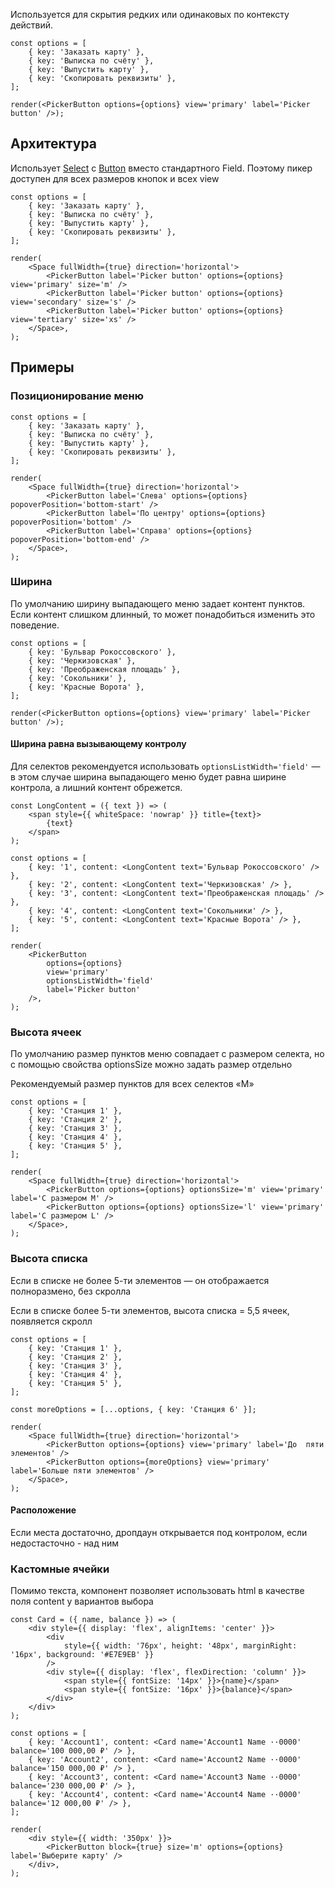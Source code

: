 Используется для скрытия редких или одинаковых по контексту действий.

```tsx live
const options = [
    { key: 'Заказать карту' },
    { key: 'Выписка по счёту' },
    { key: 'Выпустить карту' },
    { key: 'Скопировать реквизиты' },
];

render(<PickerButton options={options} view='primary' label='Picker button' />);
```

## Архитектура

Использует <a href="/docs/компоненты-select--select">Select</a> с <a href="/docs/компоненты-button--button">Button</a> вместо стандартного Field.
Поэтому пикер доступен для всех размеров кнопок и всех view

```tsx live
const options = [
    { key: 'Заказать карту' },
    { key: 'Выписка по счёту' },
    { key: 'Выпустить карту' },
    { key: 'Скопировать реквизиты' },
];

render(
    <Space fullWidth={true} direction='horizontal'>
        <PickerButton label='Picker button' options={options} view='primary' size='m' />
        <PickerButton label='Picker button' options={options} view='secondary' size='s' />
        <PickerButton label='Picker button' options={options} view='tertiary' size='xs' />
    </Space>,
);
```

## Примеры

### Позиционирование меню

```tsx live
const options = [
    { key: 'Заказать карту' },
    { key: 'Выписка по счёту' },
    { key: 'Выпустить карту' },
    { key: 'Скопировать реквизиты' },
];

render(
    <Space fullWidth={true} direction='horizontal'>
        <PickerButton label='Слева' options={options} popoverPosition='bottom-start' />
        <PickerButton label='По центру' options={options} popoverPosition='bottom' />
        <PickerButton label='Справа' options={options} popoverPosition='bottom-end' />
    </Space>,
);
```

### Ширина

По умолчанию ширину выпадающего меню задает контент пунктов.
Если контент слишком длинный, то может понадобиться изменить это поведение.

```tsx live
const options = [
    { key: 'Бульвар Рокоссовского' },
    { key: 'Черкизовская' },
    { key: 'Преображенская площадь' },
    { key: 'Сокольники' },
    { key: 'Красные Ворота' },
];

render(<PickerButton options={options} view='primary' label='Picker button' />);
```

#### Ширина равна вызывающему контролу

Для селектов рекомендуется использовать `optionsListWidth='field'`
— в этом случае ширина выпадающего меню будет равна ширине контрола, а лишний контент обрежется.

```tsx live
const LongContent = ({ text }) => (
    <span style={{ whiteSpace: 'nowrap' }} title={text}>
        {text}
    </span>
);

const options = [
    { key: '1', content: <LongContent text='Бульвар Рокоссовского' /> },
    { key: '2', content: <LongContent text='Черкизовская' /> },
    { key: '3', content: <LongContent text='Преображенская площадь' /> },
    { key: '4', content: <LongContent text='Сокольники' /> },
    { key: '5', content: <LongContent text='Красные Ворота' /> },
];

render(
    <PickerButton
        options={options}
        view='primary'
        optionsListWidth='field'
        label='Picker button'
    />,
);
```

### Высота ячеек

По умолчанию размер пунктов меню совпадает с размером селекта,
но с помощью свойства optionsSize можно задать размер отдельно

Рекомендуемый размер пунктов для всех селектов «M»

```tsx live
const options = [
    { key: 'Станция 1' },
    { key: 'Станция 2' },
    { key: 'Станция 3' },
    { key: 'Станция 4' },
    { key: 'Станция 5' },
];

render(
    <Space fullWidth={true} direction='horizontal'>
        <PickerButton options={options} optionsSize='m' view='primary' label='С размером М' />
        <PickerButton options={options} optionsSize='l' view='primary' label='С размером L' />
    </Space>,
);
```

### Высота списка

Если в списке не более 5-ти элементов — он отображается полноразмено, без скролла

Если в списке более 5-ти элементов, высота списка = 5,5 ячеек, появляется скролл

```tsx live
const options = [
    { key: 'Станция 1' },
    { key: 'Станция 2' },
    { key: 'Станция 3' },
    { key: 'Станция 4' },
    { key: 'Станция 5' },
];

const moreOptions = [...options, { key: 'Станция 6' }];

render(
    <Space fullWidth={true} direction='horizontal'>
        <PickerButton options={options} view='primary' label='До  пяти элементов' />
        <PickerButton options={moreOptions} view='primary' label='Больше пяти элементов' />
    </Space>,
);
```

#### Расположение

Если места достаточно, дропдаун открывается под контролом, если недостасточно - над ним

### Кастомные ячейки

Помимо текста, компонент позволяет использовать html в качестве поля content у вариантов выбора

```tsx live
const Card = ({ name, balance }) => (
    <div style={{ display: 'flex', alignItems: 'center' }}>
        <div
            style={{ width: '76px', height: '48px', marginRight: '16px', background: '#E7E9EB' }}
        />
        <div style={{ display: 'flex', flexDirection: 'column' }}>
            <span style={{ fontSize: '14px' }}>{name}</span>
            <span style={{ fontSize: '16px' }}>{balance}</span>
        </div>
    </div>
);

const options = [
    { key: 'Account1', content: <Card name='Account1 Name ··0000' balance='100 000,00 ₽' /> },
    { key: 'Account2', content: <Card name='Account2 Name ··0000' balance='150 000,00 ₽' /> },
    { key: 'Account3', content: <Card name='Account3 Name ··0000' balance='230 000,00 ₽' /> },
    { key: 'Account4', content: <Card name='Account4 Name ··0000' balance='12 000,00 ₽' /> },
];

render(
    <div style={{ width: '350px' }}>
        <PickerButton block={true} size='m' options={options} label='Выберите карту' />
    </div>,
);
```
